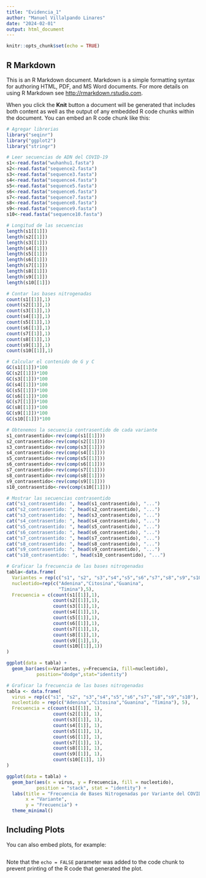 ```yaml
---
title: "Evidencia_1"
author: "Manuel Villalpando Linares"
date: "2024-02-01"
output: html_document
---
```


```r
knitr::opts_chunk$set(echo = TRUE)
```

## R Markdown

This is an R Markdown document. Markdown is a simple formatting syntax for authoring HTML, PDF, and MS Word documents. For more details on using R Markdown see <http://rmarkdown.rstudio.com>.

When you click the **Knit** button a document will be generated that includes both content as well as the output of any embedded R code chunks within the document. You can embed an R code chunk like this:

```r
# Agregar librerias
library("seqinr")
library("ggplot2")
library("stringr")

# Leer secuencias de ADN del COVID-19
s1<-read.fasta("wuhanhu1.fasta")
s2<-read.fasta("sequence2.fasta")
s3<-read.fasta("sequence3.fasta")
s4<-read.fasta("sequence4.fasta")
s5<-read.fasta("sequence5.fasta")
s6<-read.fasta("sequence6.fasta")
s7<-read.fasta("sequence7.fasta")
s8<-read.fasta("sequence8.fasta")
s9<-read.fasta("sequence9.fasta")
s10<-read.fasta("sequence10.fasta")

# Longitud de las secuencias
length(s1[[1]])
length(s2[[1]])
length(s3[[1]])
length(s4[[1]])
length(s5[[1]])
length(s6[[1]])
length(s7[[1]])
length(s8[[1]])
length(s9[[1]])
length(s10[[1]])

# Contar las bases nitrogenadas
count(s1[[1]],1)
count(s2[[1]],1)
count(s3[[1]],1)
count(s4[[1]],1)
count(s5[[1]],1)
count(s6[[1]],1)
count(s7[[1]],1)
count(s8[[1]],1)
count(s9[[1]],1)
count(s10[[1]],1)

# Calcular el contenido de G y C
GC(s1[[1]])*100
GC(s2[[1]])*100
GC(s3[[1]])*100
GC(s4[[1]])*100
GC(s5[[1]])*100
GC(s6[[1]])*100
GC(s7[[1]])*100
GC(s8[[1]])*100
GC(s9[[1]])*100
GC(s10[[1]])*100

# Obtenemos la secuencia contrasentido de cada variante
s1_contrasentido<-rev(comp(s1[[1]]))
s2_contrasentido<-rev(comp(s2[[1]]))
s3_contrasentido<-rev(comp(s3[[1]]))
s4_contrasentido<-rev(comp(s4[[1]]))
s5_contrasentido<-rev(comp(s5[[1]]))
s6_contrasentido<-rev(comp(s6[[1]]))
s7_contrasentido<-rev(comp(s7[[1]]))
s8_contrasentido<-rev(comp(s8[[1]]))
s9_contrasentido<-rev(comp(s9[[1]]))
s10_contrasentido<-rev(comp(s10[[1]]))

# Mostrar las secuencias contrasentido
cat("s1_contrasentido: ", head(s1_contrasentido), "...")
cat("s2_contrasentido: ", head(s2_contrasentido), "...")
cat("s3_contrasentido: ", head(s3_contrasentido), "...")
cat("s4_contrasentido: ", head(s4_contrasentido), "...")
cat("s5_contrasentido: ", head(s5_contrasentido), "...")
cat("s6_contrasentido: ", head(s6_contrasentido), "...")
cat("s7_contrasentido: ", head(s7_contrasentido), "...")
cat("s8_contrasentido: ", head(s8_contrasentido), "...")
cat("s9_contrasentido: ", head(s9_contrasentido), "...")
cat("s10_contrasentido: ", head(s10_contrasentido), "...")

# Graficar la frecuencia de las bases nitrogenadas
tabla<-data.frame(
  Variantes = rep(c("s1", "s2", "s3","s4","s5","s6","s7","s8","s9","s10"),each=4),
  nucleotido=rep(c("Adenina","Citosina","Guanina",
                   "Timina"),5),
  Frecuencia = c(count(s1[[1]],1), 
                 count(s2[[1]],1),
                 count(s3[[1]],1), 
                 count(s4[[1]],1),
                 count(s5[[1]],1),
                 count(s6[[1]],1),
                 count(s7[[1]],1),
                 count(s8[[1]],1),
                 count(s9[[1]],1),
                 count(s10[[1]],1))
)

ggplot(data = tabla) +
  geom_bar(aes(x=Variantes, y=Frecuencia, fill=nucleotido),
           position="dodge",stat="identity")

# Graficar la frecuencia de las bases nitrogenadas
tabla <- data.frame(
  virus = rep(c("s1", "s2", "s3","s4","s5","s6","s7","s8","s9","s10"), each=4),
  nucleotido = rep(c("Adenina","Citosina","Guanina", "Timina"), 5),
  Frecuencia = c(count(s1[[1]], 1), 
                 count(s2[[1]], 1),
                 count(s3[[1]], 1), 
                 count(s4[[1]], 1),
                 count(s5[[1]], 1),
                 count(s6[[1]], 1),
                 count(s7[[1]], 1),
                 count(s8[[1]], 1),
                 count(s9[[1]], 1),
                 count(s10[[1]], 1))
)

ggplot(data = tabla) +
  geom_bar(aes(x = virus, y = Frecuencia, fill = nucleotido),
           position = "stack", stat = "identity") +
  labs(title = "Frecuencia de Bases Nitrogenadas por Variante del COVID-19",
       x = "Variante",
       y = "Frecuencia") +
  theme_minimal()

```

## Including Plots

You can also embed plots, for example:

```r

```

Note that the `echo = FALSE` parameter was added to the code chunk to prevent printing of the R code that generated the plot.
